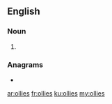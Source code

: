 ==English==

===Noun===
{{head|en|noun plural form}}

# {{plural of|ollie|lang=en}}

===Anagrams===
* {{l|en|silole}}

[[ar:ollies]]
[[fr:ollies]]
[[ku:ollies]]
[[my:ollies]]